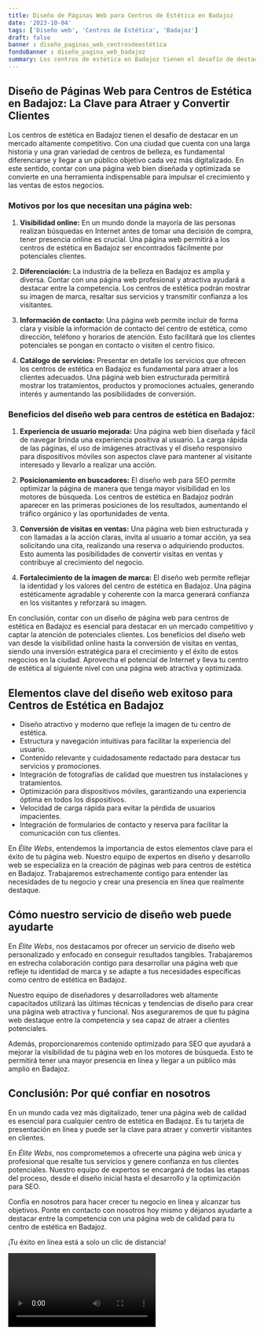 ```yaml
---
title: Diseño de Páginas Web para Centros de Estética en Badajoz
date: '2023-10-04'
tags: ['Diseño web', 'Centros de Estética', 'Badajoz']
draft: false
banner : diseño_paginas_web_centrosdeestética
fondoBanner : diseño_pagina_web_badajoz
summary: Los centros de estética en Badajoz tienen el desafío de destacar en un mercado altamente competitivo. Con una ciudad que cuenta con una larga historia y una gran variedad de centros de belleza, es fundamental diferenciarse y llegar a un público objetivo cada vez más digitalizado. En este sentido, contar con una página web bien diseñada y optimizada se convierte en una herramienta indispensable para impulsar el crecimiento y las ventas de estos negocios.
---
```


## Diseño de Páginas Web para Centros de Estética en Badajoz: La Clave para Atraer y Convertir Clientes

Los centros de estética en Badajoz tienen el desafío de destacar en un mercado altamente competitivo. Con una ciudad que cuenta con una larga historia y una gran variedad de centros de belleza, es fundamental diferenciarse y llegar a un público objetivo cada vez más digitalizado. En este sentido, contar con una página web bien diseñada y optimizada se convierte en una herramienta indispensable para impulsar el crecimiento y las ventas de estos negocios.

### Motivos por los que necesitan una página web:

1. **Visibilidad online:** En un mundo donde la mayoría de las personas realizan búsquedas en Internet antes de tomar una decisión de compra, tener presencia online es crucial. Una página web permitirá a los centros de estética en Badajoz ser encontrados fácilmente por potenciales clientes.

2. **Diferenciación:** La industria de la belleza en Badajoz es amplia y diversa. Contar con una página web profesional y atractiva ayudará a destacar entre la competencia. Los centros de estética podrán mostrar su imagen de marca, resaltar sus servicios y transmitir confianza a los visitantes.

3. **Información de contacto:** Una página web permite incluir de forma clara y visible la información de contacto del centro de estética, como dirección, teléfono y horarios de atención. Esto facilitará que los clientes potenciales se pongan en contacto o visiten el centro físico.

4. **Catálogo de servicios:** Presentar en detalle los servicios que ofrecen los centros de estética en Badajoz es fundamental para atraer a los clientes adecuados. Una página web bien estructurada permitirá mostrar los tratamientos, productos y promociones actuales, generando interés y aumentando las posibilidades de conversión.

### Beneficios del diseño web para centros de estética en Badajoz:

1. **Experiencia de usuario mejorada:** Una página web bien diseñada y fácil de navegar brinda una experiencia positiva al usuario. La carga rápida de las páginas, el uso de imágenes atractivas y el diseño responsivo para dispositivos móviles son aspectos clave para mantener al visitante interesado y llevarlo a realizar una acción.

2. **Posicionamiento en buscadores:** El diseño web para SEO permite optimizar la página de manera que tenga mayor visibilidad en los motores de búsqueda. Los centros de estética en Badajoz podrán aparecer en las primeras posiciones de los resultados, aumentando el tráfico orgánico y las oportunidades de venta.

3. **Conversión de visitas en ventas:** Una página web bien estructurada y con llamadas a la acción claras, invita al usuario a tomar acción, ya sea solicitando una cita, realizando una reserva o adquiriendo productos. Esto aumenta las posibilidades de convertir visitas en ventas y contribuye al crecimiento del negocio.

4. **Fortalecimiento de la imagen de marca:** El diseño web permite reflejar la identidad y los valores del centro de estética en Badajoz. Una página estéticamente agradable y coherente con la marca generará confianza en los visitantes y reforzará su imagen.

En conclusión, contar con un diseño de página web para centros de estética en Badajoz es esencial para destacar en un mercado competitivo y captar la atención de potenciales clientes. Los beneficios del diseño web van desde la visibilidad online hasta la conversión de visitas en ventas, siendo una inversión estratégica para el crecimiento y el éxito de estos negocios en la ciudad. Aprovecha el potencial de Internet y lleva tu centro de estética al siguiente nivel con una página web atractiva y optimizada.

<GifSeo />

<Cta />

## Elementos clave del diseño web exitoso para Centros de Estética en Badajoz

- Diseño atractivo y moderno que refleje la imagen de tu centro de estética.
- Estructura y navegación intuitivas para facilitar la experiencia del usuario.
- Contenido relevante y cuidadosamente redactado para destacar tus servicios y promociones.
- Integración de fotografías de calidad que muestren tus instalaciones y tratamientos.
- Optimización para dispositivos móviles, garantizando una experiencia óptima en todos los dispositivos.
- Velocidad de carga rápida para evitar la pérdida de usuarios impacientes.
- Integración de formularios de contacto y reserva para facilitar la comunicación con tus clientes.

En *Élite Webs*, entendemos la importancia de estos elementos clave para el éxito de tu página web. Nuestro equipo de expertos en diseño y desarrollo web se especializa en la creación de páginas web para centros de estética en Badajoz. Trabajaremos estrechamente contigo para entender las necesidades de tu negocio y crear una presencia en línea que realmente destaque.

## Cómo nuestro servicio de diseño web puede ayudarte

En *Élite Webs*, nos destacamos por ofrecer un servicio de diseño web personalizado y enfocado en conseguir resultados tangibles. Trabajaremos en estrecha colaboración contigo para desarrollar una página web que refleje tu identidad de marca y se adapte a tus necesidades específicas como centro de estética en Badajoz.

Nuestro equipo de diseñadores y desarrolladores web altamente capacitados utilizará las últimas técnicas y tendencias de diseño para crear una página web atractiva y funcional. Nos aseguraremos de que tu página web destaque entre la competencia y sea capaz de atraer a clientes potenciales.

Además, proporcionaremos contenido optimizado para SEO que ayudará a mejorar la visibilidad de tu página web en los motores de búsqueda. Esto te permitirá tener una mayor presencia en línea y llegar a un público más amplio en Badajoz.

## Conclusión: Por qué confiar en nosotros

En un mundo cada vez más digitalizado, tener una página web de calidad es esencial para cualquier centro de estética en Badajoz. Es tu tarjeta de presentación en línea y puede ser la clave para atraer y convertir visitantes en clientes.

En *Élite Webs*, nos comprometemos a ofrecerte una página web única y profesional que resalte tus servicios y genere confianza en tus clientes potenciales. Nuestro equipo de expertos se encargará de todas las etapas del proceso, desde el diseño inicial hasta el desarrollo y la optimización para SEO.

Confía en nosotros para hacer crecer tu negocio en línea y alcanzar tus objetivos. Ponte en contacto con nosotros hoy mismo y déjanos ayudarte a destacar entre la competencia con una página web de calidad para tu centro de estética en Badajoz.

¡Tu éxito en línea está a solo un clic de distancia!

<Video />

<CtaBot job='Centros de Estética' city='Badajoz'/>

<Gmaps query='Badajoz+españa+maps' />